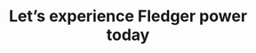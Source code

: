 ---
title: "Let’s experience Fledger power today"
sub_title: "Call to action"
details: "Our marketing automation platform streamlines your marketing efforts, allowing you to focus on what really 
matters – growing your business."
action_btn1:
  enable: true
  label: "Signup now"
  link: "#"
action_btn2:
  enable: true
  label: "Request for demo"
  link: "#"
---